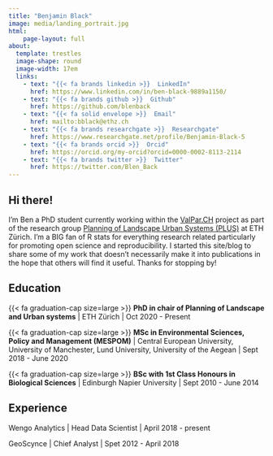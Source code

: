 ```yaml
---
title: "Benjamin Black"
image: media/landing_portrait.jpg
html:
    page-layout: full
about:
  template: trestles
  image-shape: round
  image-width: 17em
  links: 
    - text: "{{< fa brands linkedin >}}  LinkedIn"
      href: https://www.linkedin.com/in/ben-black-9889a1150/
    - text: "{{< fa brands github >}}  Github"
      href: https://github.com/blenback
    - text: "{{< fa solid envelope >}}  Email"
      href: mailto:bblack@ethz.ch
    - text: "{{< fa brands researchgate >}}  Researchgate"
      href: https://www.researchgate.net/profile/Benjamin-Black-5
    - text: "{{< fa brands orcid >}}  Orcid"
      href: https://orcid.org/my-orcid?orcid=0000-0002-8113-2114
    - text: "{{< fa brands twitter >}}  Twitter"
      href: https://twitter.com/Blen_Back
---
```


## Hi there!

I'm Ben a PhD student currently working within the [ValPar.CH](https://valpar.ch/index_de.php) project as part of the research group [Planning of Landscape Urban Systems (PLUS)](https://plus.ethz.ch/) at ETH Zürich. I'm a BIG fan of R stats for everything research related particularly for promoting open science and reproducibility. I started this site/blog to share some of my work that doesn't necessarily make it into publications in the hope that others will find it useful. Thanks for stopping by!

## Education

{{< fa graduation-cap size=large >}} **PhD in chair of Planning of Landscape and Urban systems** | ETH Zürich | Oct 2020 - Present

{{< fa graduation-cap size=large >}} **MSc in Environmental Sciences, Policy and Management (MESPOM)** \| Central European University, University of Manchester, Lund University, University of the Aegean \| Sept 2018 - June 2020

{{< fa graduation-cap size=large >}} **BSc with 1st Class Honours in Biological Sciences** \| Edinburgh Napier University \| Sept 2010 - June 2014

## Experience

Wengo Analytics \| Head Data Scientist \| April 2018 - present

GeoScynce \| Chief Analyst \| Spet 2012 - April 2018
